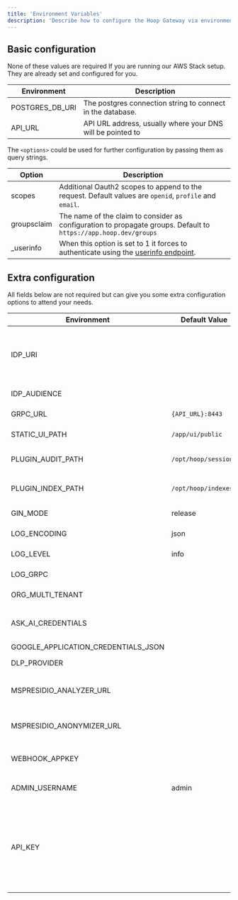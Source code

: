 ```yaml
---
title: 'Environment Variables'
description: 'Describe how to configure the Hoop Gateway via environment variables'
---
```


## Basic configuration

<Note>
  None of these values are required If you are running our AWS Stack setup.
  They are already set and configured for you.
</Note>

| Environment     | Description |
| --------------- |-------------
| POSTGRES_DB_URI | The postgres connection string to connect in the database. |
| API_URL         | API URL address, usually where your DNS will be pointed to |

The `<options>` could be used for further configuration by passing them as query strings.

| Option     | Description |
| --------------- |-------------
| scopes | Additional Oauth2 scopes to append to the request. Default values are `openid`, `profile` and `email`. |
| groupsclaim | The name of the claim to consider as configuration to propagate groups. Default to `https://app.hoop.dev/groups` |
| _userinfo | When this option is set to 1 it forces to authenticate using the [userinfo endpoint](https://openid.net/specs/openid-connect-core-1_0.html#UserInfo). |


## Extra configuration

All fields below are not required but can give you some extra configuration options to attend your needs.

| Environment                         | Default Value        | Description |
| ----------------------------------- | -------------------- |-------------
| IDP_URI                             |                      | OIDC & Oauth2 configuration in URI format: `<scheme>://<client-id>:<client-secret>@<issuer-host>?<options>` |
| IDP_AUDIENCE                        |                      | Identity Provider Audience (Oauth2) |
| GRPC_URL                            | `{API_URL}:8443`     | The gRPC URL to advertise to clients. |
| STATIC_UI_PATH                      | `/app/ui/public`     | The path where the UI assets resides |
| PLUGIN_AUDIT_PATH                   | `/opt/hoop/sessions` | The path where the temporary sessions are stored |
| PLUGIN_INDEX_PATH                   | `/opt/hoop/indexes`  | The path where the temporary indexes are stored |
| GIN_MODE                            | release              | Turn on (debug) logging of routes |
| LOG_ENCODING                        | json                 | The encoding of output logs (console) |
| LOG_LEVEL                           | info                 | The verbosity of logs (debug,info,warn,error) |
| LOG_GRPC                            |                      | "1" enables logging gRPC protocol |
| ORG_MULTI_TENANT                    |                      | Enable organization multi-tenancy |
| ASK_AI_CREDENTIALS                  |                      | The ChatGPT credentials in URL format: `<scheme>://_:<apikey>@<api-host>` |
| GOOGLE_APPLICATION_CREDENTIALS_JSON |                      | GCP DLP credentials |
| DLP_PROVIDER                        |                      | It can be empty, `mspresidio` or `gcp` |
| MSPRESIDIO_ANALYZER_URL             |                      | Host and port for MS Presidio Analyzer `<host-to-analyzer:port>` |
| MSPRESIDIO_ANONYMIZER_URL           |                      | Host and port for MS Presidio Anonymizer`<host-to-anonymizer:port>` |
| WEBHOOK_APPKEY                      |                      | The application key to send messages to the webhook provider. |
| ADMIN_USERNAME                      | admin                | Changes the name of the group to act as the admin role |
| API_KEY                             |                      | Must be in form of `{org-id}\|{random-string}`. It safely bypasses user auth for certain endpoints. [Check the list of endpoints](/learn/api-key-usage) you can request and all requisites to use this feature |

